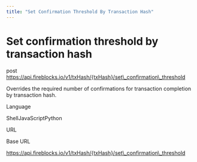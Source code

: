 ```yaml
---
title: "Set Confirmation Threshold By Transaction Hash"
---
```

  
  # Set confirmation threshold by transaction hash

post https://api.fireblocks.io/v1/txHash/{txHash}/set\_confirmation\_threshold

Overrides the required number of confirmations for transaction completion by transaction hash.

Language

ShellJavaScriptPython

URL

Base URL

https://api.fireblocks.io/v1/txHash/{txHash}/set\_confirmation\_threshold